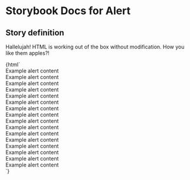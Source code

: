 

# Storybook Docs for Alert

<Meta title="govtnz-import/Alert" />

## Story definition

Hallelujah! HTML is working out of the box without modification.
How you like them apples?!

<Preview>
  <Story name="Alert" height="100px">
    {html`
      <div aria-atomic="true" aria-live="polite" role="note">
        <div class="g-alert g-alert--info">Example alert content</div>
      </div>
      <div role="note">
        <div class="g-alert g-alert--info">Example alert content</div>
      </div>
      <div aria-atomic="true" aria-live="polite" role="note">
        <div class="g-alert g-alert--warning">Example alert content</div>
      </div>
      <div aria-atomic="true" aria-live="polite" role="note">
        <div class="g-alert g-alert--warning">Example alert content</div>
      </div>
      <div aria-atomic="true" aria-live="polite" role="note" tabindex="-1">
        <div class="g-alert g-alert--success">Example alert content</div>
      </div>
      <div aria-atomic="true" aria-live="polite" role="note" tabindex="-1">
        <div class="g-alert g-alert--success">Example alert content</div>
      </div>
      <div aria-atomic="true" aria-live="polite" role="note" tabindex="-1">
        <div class="g-alert g-alert--error">Example alert content</div>
      </div>
      <div aria-atomic="true" aria-live="polite" role="note" tabindex="-1">
        <div class="g-alert g-alert--error">Example alert content</div>
      </div>
      <div role="note">
        <div class="g-alert g-alert--info">Example alert content</div>
      </div>
      <div role="note">
        <div class="g-alert g-alert--info">Example alert content</div>
      </div>
      <div role="note">
        <div class="g-alert g-alert--warning">Example alert content</div>
      </div>
      <div role="note">
        <div class="g-alert g-alert--warning">Example alert content</div>
      </div>
      <div role="note" tabindex="-1">
        <div class="g-alert g-alert--success">Example alert content</div>
      </div>
      <div role="note" tabindex="-1">
        <div class="g-alert g-alert--success">Example alert content</div>
      </div>
      <div role="note" tabindex="-1">
        <div class="g-alert g-alert--error">Example alert content</div>
      </div>
      <div role="note" tabindex="-1">
        <div class="g-alert g-alert--error">Example alert content</div>
      </div>
    `}
  </Story>
</Preview>
